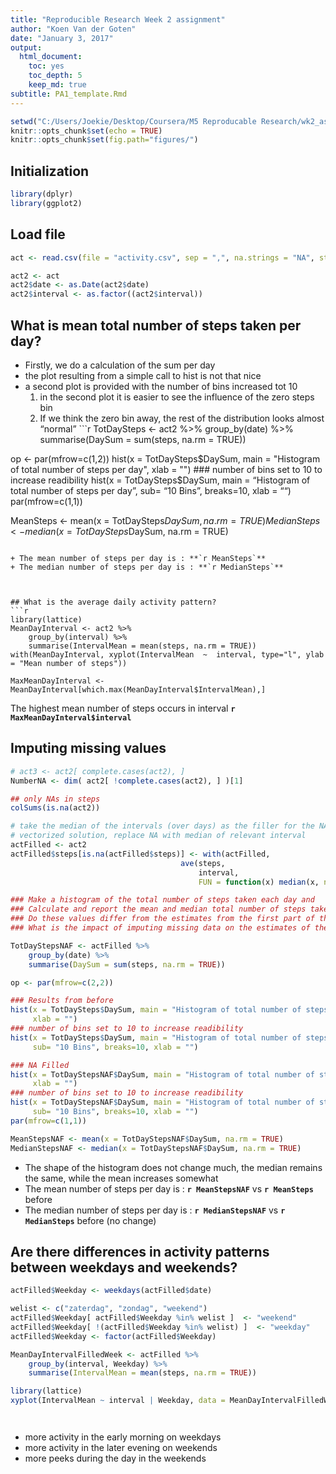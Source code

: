 ```yaml
---
title: "Reproducible Research Week 2 assignment"
author: "Koen Van der Goten"
date: "January 3, 2017"
output:
  html_document:
    toc: yes
    toc_depth: 5
    keep_md: true
subtitle: PA1_template.Rmd
---
```


```r
setwd("C:/Users/Joekie/Desktop/Coursera/M5 Reproducable Research/wk2_assignment")
knitr::opts_chunk$set(echo = TRUE)
knitr::opts_chunk$set(fig.path="figures/")
```

## Initialization
```r
library(dplyr)
library(ggplot2)

```


## Load file
```r
act <- read.csv(file = "activity.csv", sep = ",", na.strings = "NA", stringsAsFactors = FALSE, header = TRUE)

act2 <- act
act2$date <- as.Date(act2$date)
act2$interval <- as.factor((act2$interval))

```


## What is mean total number of steps taken per day?
+ Firstly, we do a calculation of the sum per day
+ the plot resulting from a simple call to hist is not that nice
+ a second plot is provided with the number of bins increased tot 10
    1. in the second plot it is easier to see the influence of the zero steps bin
    2. If we think the zero bin away, the rest of the distribution looks almost "normal"
```r
TotDaySteps <- act2 %>%
    group_by(date) %>%
    summarise(DaySum = sum(steps, na.rm = TRUE))

op <- par(mfrow=c(1,2))
hist(x = TotDaySteps$DaySum, main = "Histogram of total number of steps per day",  
     xlab = "")
### number of bins set to 10 to increase readibility
hist(x = TotDaySteps$DaySum, main = "Histogram of total number of steps per day", 
     sub= "10 Bins", breaks=10, xlab = "")
par(mfrow=c(1,1))    


MeanSteps <- mean(x = TotDaySteps$DaySum, na.rm = TRUE)
MedianSteps <- median(x = TotDaySteps$DaySum, na.rm = TRUE)

```

+ The mean number of steps per day is : **`r MeanSteps`**
+ The median number of steps per day is : **`r MedianSteps`**



## What is the average daily activity pattern?
```r
library(lattice)
MeanDayInterval <- act2 %>%
    group_by(interval) %>%
    summarise(IntervalMean = mean(steps, na.rm = TRUE))
with(MeanDayInterval, xyplot(IntervalMean  ~  interval, type="l", ylab = "Mean number of steps"))

MaxMeanDayInterval <- MeanDayInterval[which.max(MeanDayInterval$IntervalMean),]

```

The highest mean number of steps occurs in interval **`r MaxMeanDayInterval$interval`**



## Imputing missing values
```r
# act3 <- act2[ complete.cases(act2), ]
NumberNA <- dim( act2[ !complete.cases(act2), ] )[1]

## only NAs in steps
colSums(is.na(act2))

# take the median of the intervals (over days) as the filler for the NA
# vectorized solution, replace NA with median of relevant interval
actFilled <- act2
actFilled$steps[is.na(actFilled$steps)] <- with(actFilled, 
                                      ave(steps, 
                                          interval, 
                                          FUN = function(x) median(x, na.rm=TRUE)))[is.na(actFilled$steps)]

### Make a histogram of the total number of steps taken each day and 
### Calculate and report the mean and median total number of steps taken per day. 
### Do these values differ from the estimates from the first part of the assignment? 
### What is the impact of imputing missing data on the estimates of the total daily number of steps?

TotDayStepsNAF <- actFilled %>%
    group_by(date) %>%
    summarise(DaySum = sum(steps, na.rm = TRUE))

op <- par(mfrow=c(2,2))

### Results from before
hist(x = TotDaySteps$DaySum, main = "Histogram of total number of steps per day",  
     xlab = "")
### number of bins set to 10 to increase readibility
hist(x = TotDaySteps$DaySum, main = "Histogram of total number of steps per day", 
     sub= "10 Bins", breaks=10, xlab = "")

### NA Filled
hist(x = TotDayStepsNAF$DaySum, main = "Histogram of total number of steps per day (NA filled)",  
     xlab = "")
### number of bins set to 10 to increase readibility
hist(x = TotDayStepsNAF$DaySum, main = "Histogram of total number of steps per day (NA filled)", 
     sub= "10 Bins", breaks=10, xlab = "")
par(mfrow=c(1,1)) 

MeanStepsNAF <- mean(x = TotDayStepsNAF$DaySum, na.rm = TRUE)
MedianStepsNAF <- median(x = TotDayStepsNAF$DaySum, na.rm = TRUE)

```

+ The shape of the histogram does not change much, the median remains the same, while the mean increases somewhat 
+ The mean number of steps per day is : **`r MeanStepsNAF`** vs **`r MeanSteps`** before
+ The median number of steps per day is : **`r MedianStepsNAF`** vs **`r MedianSteps`** before (no change)

## Are there differences in activity patterns between weekdays and weekends?
```r
actFilled$Weekday <- weekdays(actFilled$date)

welist <- c("zaterdag", "zondag", "weekend")
actFilled$Weekday[ actFilled$Weekday %in% welist ]  <- "weekend"
actFilled$Weekday[ !(actFilled$Weekday %in% welist) ]  <- "weekday"  
actFilled$Weekday <- factor(actFilled$Weekday)

MeanDayIntervalFilledWeek <- actFilled %>%
    group_by(interval, Weekday) %>%
    summarise(IntervalMean = mean(steps, na.rm = TRUE))

library(lattice)
xyplot(IntervalMean ~ interval | Weekday, data = MeanDayIntervalFilledWeek, type="l", layout= c(1,2), ylab = "MeanNumber of Steps")




```

+ more activity in the early morning on weekdays
+ more activity in the later evening on weekends
+ more peeks during the day in the weekends
